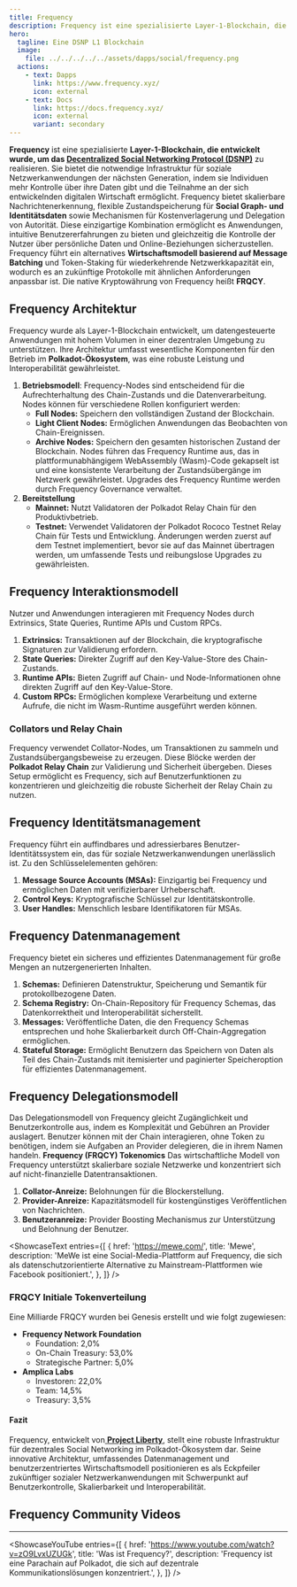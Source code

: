 ```yaml
---
title: Frequency
description: Frequency ist eine spezialisierte Layer-1-Blockchain, die entwickelt wurde, um das Decentralized Social Networking Protocol (DSNP) zu realisieren.
hero:
  tagline: Eine DSNP L1 Blockchain
  image: 
    file: ../../../../../assets/dapps/social/frequency.png
  actions:
    - text: Dapps
      link: https://www.frequency.xyz/
      icon: external
    - text: Docs
      link: https://docs.frequency.xyz/
      icon: external
      variant: secondary
---
```



**Frequency** ist eine spezialisierte **Layer-1-Blockchain, die entwickelt wurde, um das [Decentralized Social Networking Protocol (DSNP)](/dapps/social/dsnp-protocol/)** zu realisieren. Sie bietet die notwendige Infrastruktur für soziale Netzwerkanwendungen der nächsten Generation, indem sie Individuen mehr Kontrolle über ihre Daten gibt und die Teilnahme an der sich entwickelnden digitalen Wirtschaft ermöglicht. Frequency bietet skalierbare Nachrichtenerkennung, flexible Zustandspeicherung für **Social Graph- und Identitätsdaten** sowie Mechanismen für Kostenverlagerung und Delegation von Autorität. Diese einzigartige Kombination ermöglicht es Anwendungen, intuitive Benutzererfahrungen zu bieten und gleichzeitig die Kontrolle der Nutzer über persönliche Daten und Online-Beziehungen sicherzustellen. Frequency führt ein alternatives **Wirtschaftsmodell basierend auf Message Batching** und Token-Staking für wiederkehrende Netzwerkkapazität ein, wodurch es an zukünftige Protokolle mit ähnlichen Anforderungen anpassbar ist. Die native Kryptowährung von Frequency heißt **FRQCY**.

## Frequency Architektur
Frequency wurde als Layer-1-Blockchain entwickelt, um datengesteuerte Anwendungen mit hohem Volumen in einer dezentralen Umgebung zu unterstützen. Ihre Architektur umfasst wesentliche Komponenten für den Betrieb im **Polkadot-Ökosystem**, was eine robuste Leistung und Interoperabilität gewährleistet.
1. **Betriebsmodell**: Frequency-Nodes sind entscheidend für die Aufrechterhaltung des Chain-Zustands und die Datenverarbeitung. Nodes können für verschiedene Rollen konfiguriert werden:  
    - **Full Nodes:** Speichern den vollständigen Zustand der Blockchain.
    - **Light Client Nodes:** Ermöglichen Anwendungen das Beobachten von Chain-Ereignissen.
    - **Archive Nodes:** Speichern den gesamten historischen Zustand der Blockchain.
  Nodes führen das Frequency Runtime aus, das in plattformunabhängigem WebAssembly (Wasm)-Code gekapselt ist und eine konsistente Verarbeitung der Zustandsübergänge im Netzwerk gewährleistet. Upgrades des Frequency Runtime werden durch Frequency Governance verwaltet.
2. **Bereitstellung**
    - **Mainnet:** Nutzt Validatoren der Polkadot Relay Chain für den Produktivbetrieb.
    - **Testnet:** Verwendet Validatoren der Polkadot Rococo Testnet Relay Chain für Tests und Entwicklung.
Änderungen werden zuerst auf dem Testnet implementiert, bevor sie auf das Mainnet übertragen werden, um umfassende Tests und reibungslose Upgrades zu gewährleisten.

## Frequency Interaktionsmodell
Nutzer und Anwendungen interagieren mit Frequency Nodes durch Extrinsics, State Queries, Runtime APIs und Custom RPCs.
1. **Extrinsics:** Transaktionen auf der Blockchain, die kryptografische Signaturen zur Validierung erfordern.
2. **State Queries:** Direkter Zugriff auf den Key-Value-Store des Chain-Zustands.
3. **Runtime APIs:** Bieten Zugriff auf Chain- und Node-Informationen ohne direkten Zugriff auf den Key-Value-Store.
4. **Custom RPCs:** Ermöglichen komplexe Verarbeitung und externe Aufrufe, die nicht im Wasm-Runtime ausgeführt werden können.

### Collators und Relay Chain
Frequency verwendet Collator-Nodes, um Transaktionen zu sammeln und Zustandsübergangsbeweise zu erzeugen. Diese Blöcke werden der **Polkadot Relay Chain** zur Validierung und Sicherheit übergeben. Dieses Setup ermöglicht es Frequency, sich auf Benutzerfunktionen zu konzentrieren und gleichzeitig die robuste Sicherheit der Relay Chain zu nutzen.

## Frequency Identitätsmanagement
Frequency führt ein auffindbares und adressierbares Benutzer-Identitätssystem ein, das für soziale Netzwerkanwendungen unerlässlich ist. Zu den Schlüsselelementen gehören:
1. **Message Source Accounts (MSAs):** Einzigartig bei Frequency und ermöglichen Daten mit verifizierbarer Urheberschaft.
2. **Control Keys:** Kryptografische Schlüssel zur Identitätskontrolle.
3. **User Handles:** Menschlich lesbare Identifikatoren für MSAs.

## Frequency Datenmanagement
Frequency bietet ein sicheres und effizientes Datenmanagement für große Mengen an nutzergenerierten Inhalten.
1. **Schemas:** Definieren Datenstruktur, Speicherung und Semantik für protokollbezogene Daten.
2. **Schema Registry:** On-Chain-Repository für Frequency Schemas, das Datenkorrektheit und Interoperabilität sicherstellt.
3. **Messages:** Veröffentliche Daten, die den Frequency Schemas entsprechen und hohe Skalierbarkeit durch Off-Chain-Aggregation ermöglichen.
4. **Stateful Storage:** Ermöglicht Benutzern das Speichern von Daten als Teil des Chain-Zustands mit itemisierter und paginierter Speicheroption für effizientes Datenmanagement.

## Frequency Delegationsmodell
Das Delegationsmodell von Frequency gleicht Zugänglichkeit und Benutzerkontrolle aus, indem es Komplexität und Gebühren an Provider auslagert. Benutzer können mit der Chain interagieren, ohne Token zu benötigen, indem sie Aufgaben an Provider delegieren, die in ihrem Namen handeln.
**Frequency (FRQCY) Tokenomics**
Das wirtschaftliche Modell von Frequency unterstützt skalierbare soziale Netzwerke und konzentriert sich auf nicht-finanzielle Datentransaktionen.
1. **Collator-Anreize:** Belohnungen für die Blockerstellung.
2. **Provider-Anreize:** Kapazitätsmodell für kostengünstiges Veröffentlichen von Nachrichten.
3. **Benutzeranreize:** Provider Boosting Mechanismus zur Unterstützung und Belohnung der Benutzer.

<ShowcaseText
  entries={[
    {
      href: 'https://mewe.com/',
      title: 'Mewe',
      description: 'MeWe ist eine Social-Media-Plattform auf Frequency, die sich als datenschutzorientierte Alternative zu Mainstream-Plattformen wie Facebook positioniert.',
    },
  ]}
/>

### FRQCY Initiale Tokenverteilung
Eine Milliarde FRQCY wurden bei Genesis erstellt und wie folgt zugewiesen:
- **Frequency Network Foundation**
  - Foundation: 2,0%
  - On-Chain Treasury: 53,0%
  - Strategische Partner: 5,0%
- **Amplica Labs**
  - Investoren: 22,0%
  - Team: 14,5%
  - Treasury: 3,5%

#### Fazit
Frequency, entwickelt von[ **Project Liberty**](/club/orgs/software/project-liberty/), stellt eine robuste Infrastruktur für dezentrales Social Networking im Polkadot-Ökosystem dar. Seine innovative Architektur, umfassendes Datenmanagement und benutzerzentriertes Wirtschaftsmodell positionieren es als Eckpfeiler zukünftiger sozialer Netzwerkanwendungen mit Schwerpunkt auf Benutzerkontrolle, Skalierbarkeit und Interoperabilität.

## Frequency Community Videos
------------
<ShowcaseYouTube
  entries={[
    {
      href: 'https://www.youtube.com/watch?v=zO9LvxUZUGk',
      title: 'Was ist Frequency?',
      description: 'Frequency ist eine Parachain auf Polkadot, die sich auf dezentrale Kommunikationslösungen konzentriert.',
    },
  ]} />
